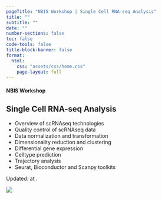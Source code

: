```yaml
---
pageTitle: "NBIS Workshop | Single Cell RNA-seq Analysis"
title: ""
subtitle: ""
date: ""
number-sections: false
toc: false
code-tools: false
title-block-banner: false
format:
  html:
    css: "assets/css/home.css"
    page-layout: full
---
```


<!-- div class="page-layout-custom" -->
<div class='home-grid-parent'>
<div class='home-grid-child-left'>

#### NBIS Workshop
## Single Cell RNA-seq Analysis

::: {.large}
- Overview of scRNAseq technologies
- Quality control of scRNAseq data
- Data normalization and transformation
- Dimensionality reduction and clustering
- Differential gene expression
- Celltype prediction
- Trajectory analysis
- Seurat, Bioconductor and Scanpy toolkits
:::

::: small
Updated: <?lua.date?> at <?lua.time?>.
:::

</div>
<div class='home-grid-child-right'>

![](assets/images/landing.png)

</div>
</div>
<!--/div-->